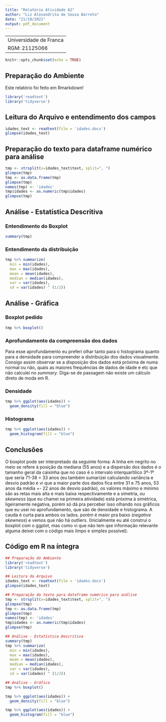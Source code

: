 ```yaml
---
title: "Relatório Atividade A2"
author: "Liz Alexandrita de Souza Barreto"
date: "21/10/2021"
output: pdf_document
---
```

---
Universidade de Franca
RGM: 21125066
---

```r
knitr::opts_chunk$set(echo = TRUE)
```


## Preparação do Ambiente

Este relatório foi feito em Rmarkdown!

```r
library('readtext')
library('tidyverse')
```


## Leitura do Arquivo e entendimento dos campos

```r
idades_text <- readtext(file = 'idades.docx')
glimpse(idades_text)
```


## Preparação do texto para dataframe numérico para análise

```r
tmp <- strsplit(x=idades_text$text, split=", ")
glimpse(tmp)
tmp <- as.data.frame(tmp)
glimpse(tmp)
names(tmp) <- 'idades'
tmp$idades <- as.numeric(tmp$idades)
glimpse(tmp)
```


## Análise - Estatística Descritiva

### Entendimento do Boxplot

```r
summary(tmp)
```

### Entendimento da distribuição

```r
tmp %>% summarize(
  min = min(idades), 
  max = max(idades),
  mean = mean(idades),
  median = median(idades), 
  var = var(idades),
  sd = var(idades) ^ (1/2))
```

## Análise - Gráfica

### Boxplot pedido

```r
tmp %>% boxplot()
```

### Aprofundamento da compreensão dos dados

Para esse aprofundamento eu preferi olhar tanto para o histograma quanto para a densidade para compreender a distribuição dos dados visualmente. Consigo assim observar se a disposição dos dados está próxima de numa normal ou não, quais as maiores frequências de dados de idade e etc que não calculei no _summary_. Diga-se de passagem não existe um cálculo direto de moda em R.

### Densidade

```r
tmp %>% ggplot(aes(idades)) + 
  geom_density(fill = "blue")
```

### Histograma

```r
tmp %>% ggplot(aes(idades)) + 
  geom_histogram(fill = "blue")
```


## Conclusões
O boxplot pode ser interpretado da seguinte forma:
A linha em negrito no meio se refere à posição da mediana (55 anos) e a dispersão dos dados é o tamanho geral da caixinha que no caso é o intervalo interquartílico 3º-1º que seria 71-38 = 33 anos (eu também sumarizei calculando variância e desvio padrão e vi que a maior parte dos dados fica entre 31 e 75 anos, 53 anos da média +- 22 anos de desvio padrão), os valores máximo e mínimo são as retas mais alta e mais baixa respectivamente e a simetria, ou _skewness_ (que eu chamei na primeira atividade) está próxima à simétrica, ligeiramente negativa, porém só dá pra perceber isso olhando nos gráficos que eu usei no aprofundamento, que são de densidade e histograma.
A cauda é curta para ambos os lados. porém é maior pra baixo (_negative skewness_) e vemos que não há outliers. (Inicialmente eu até construí o boxplot com o ggplot, mas como vi que não tem qse informação relevante alguma deixei com o código mais limpo e simples possível).

## Código em R na íntegra

``` r
## Preparação do Ambiente
library('readtext')
library('tidyverse')

## Leitura do Arquivo
idades_text <- readtext(file = 'idades.docx')
glimpse(idades_text)

## Preparação do texto para dataframe numérico para análise
tmp <- strsplit(x=idades_text$text, split=", ")
glimpse(tmp)
tmp <- as.data.frame(tmp)
glimpse(tmp)
names(tmp) <- 'idades'
tmp$idades <- as.numeric(tmp$idades)
glimpse(tmp)

## Análise - Estatística Descritiva
summary(tmp)
tmp %>% summarize(
  min = min(idades), 
  max = max(idades),
  mean = mean(idades),
  median = median(idades), 
  var = var(idades),
  sd = var(idades) ^ (1/2))

## Análise - Gráfica
tmp %>% boxplot()

tmp %>% ggplot(aes(idades)) + 
  geom_density(fill = "blue")

tmp %>% ggplot(aes(idades)) + 
  geom_histogram(fill = "blue")
```

